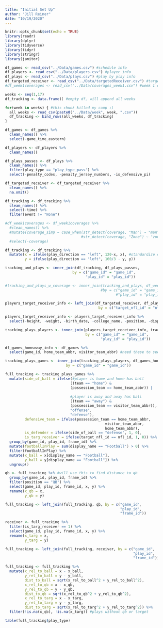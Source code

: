 ```yaml
---
title: "Initial Set Up"
author: "Jill Reiner"
date: "10/19/2020"
---
```


```r
knitr::opts_chunk$set(echo = TRUE)
library(readr)
library(dplyr)
library(tidyverse)
library(tidyr)
library(stringr)
library(janitor)
```

```r
df_games <- read_csv("../Data/games.csv") #schedule info
df_players <- read_csv("../Data/players.csv") #player info
df_plays <- read_csv("../Data/plays.csv") #play by play info
df_targeted_receiver <- read_csv("../Data/targetedReceiver.csv") #targeted receiver info
#df_week1coverages <- read_csv("../Data/coverages_week1.csv") #week 1 coverages
```

```r
weeks <- seq(1,17)
df_tracking <- data.frame() #empty df, will append all weeks
```

```r
for(week in weeks) { #this chunk killed my comp :)
  all_weeks <- read_csv(paste0("../Data/week", week, ".csv"))
  df_tracking <- bind_rows(all_weeks, df_tracking) 
}
```

```r
df_games <- df_games %>%
  clean_names() %>%
  select(-game_time_eastern)

df_players <- df_players %>%
  clean_names()

df_plays_passes <- df_plays %>%
  clean_names() %>%
  filter(play_type == "play_type_pass") %>%
  select(-penalty_codes, -penalty_jersey_numbers, -is_defensive_pi)

df_targeted_receiver <- df_targeted_receiver %>%
  clean_names() %>%
  na.omit()

df_tracking <- df_tracking %>%
  clean_names() %>%
  select(-time) %>%
  filter(event != "None")

#df_week1coverages <- df_week1coverages %>%
  #clean_names() %>%
  #mutate(coverage_simp = case_when(str_detect(coverage, "Man") ~ "man",
                                   #str_detect(coverage, "Zone") ~ "zone")) %>%
  #select(-coverage)
```

```r
df_tracking <- df_tracking %>%
  mutate(x = ifelse(play_direction == "left", 120-x, x), #standardize coords
         y = ifelse(play_direction == "left", 160/3 - y, y))
```

```r
tracking_and_plays <- inner_join(df_tracking, df_plays_passes, 
                               by = c("game_id" = "game_id",
                                     "play_id" = "play_id"))
```

```r
#tracking_and_plays_w_coverage <- inner_join(tracking_and_plays, df_week1coverages, #can only run this if only working with week 1
                                            #by = c("game_id" = "game_id",
                                                   #"play_id" = "play_id"))
```

```r
players_target_receiver_info <- left_join(df_targeted_receiver, df_players, 
                                           by = c("target_nfl_id" = "nfl_id"))

players_target_receiver_info <- players_target_receiver_info %>%
  select(-height, -weight, -birth_date, -college_name, -position, -display_name)
```

```r
tracking_plays_players <- inner_join(players_target_receiver_info, tracking_and_plays, #tracking_and_plays_w_coverage,
                                     by = c("game_id" = "game_id",
                                            "play_id" = "play_id"))
```

```r
df_games_homeaway_info <- df_games %>%
  select(game_id, home_team_abbr, visitor_team_abbr) #need these to see which team is on O/D

tracking_plays_games <- inner_join(tracking_plays_players, df_games_homeaway_info,
                            by = c("game_id" = "game_id"))
```

```r
full_tracking <- tracking_plays_games %>%
  mutate(side_of_ball = ifelse(#player is home and home has ball
                              ((team == "home") & 
                              (possession_team == home_team_abbr)) |
                              
                              #player is away and away has ball
                              ((team == "away") &
                              (possession_team == visitor_team_abbr)), 
                              "offense",
                              "defense"),
         defensive_team = ifelse(possession_team == home_team_abbr,
                                              visitor_team_abbr,
                                              home_team_abbr),
         is_defender = ifelse(side_of_ball == "defense", 1, 0),
         is_targ_receiver = ifelse(target_nfl_id == nfl_id, 1, 0)) %>%
  group_by(game_id, play_id, frame_id) %>%
  mutate(footballInPlay = sum(display_name == "Football") > 0) %>%
  filter(footballInPlay) %>%
  mutate(x_ball = x[display_name == "Football"],
         y_ball = y[display_name == "Football"]) %>%
  ungroup()
```

```r
qb <- full_tracking %>% #will use this to find distance to qb
  group_by(game_id, play_id, frame_id) %>%
  filter(position == "QB") %>%
  select(game_id, play_id, frame_id, x, y) %>%
  rename(x_qb = x,
         y_qb = y)

full_tracking <- left_join(full_tracking, qb, by = c("game_id",
                                                     "play_id",
                                                     "frame_id"))
```

```r
receiver <- full_tracking %>%
  filter(is_targ_receiver == 1) %>%
  select(game_id, play_id, frame_id, x, y) %>%
  rename(x_targ = x,
         y_targ = y)

full_tracking <- left_join(full_tracking, receiver, by = c("game_id",
                                                           "play_id",
                                                           "frame_id"))
```

```r
full_tracking <- full_tracking %>%
  mutate(x_rel_to_ball = x - x_ball,
         y_rel_to_ball = y - y_ball,
         dist_to_ball = sqrt(x_rel_to_ball^2 + y_rel_to_ball^2),
         x_rel_to_qb = x - x_qb,
         y_rel_to_qb = y - y_qb,
         dist_to_qb = sqrt(x_rel_to_qb^2 + y_rel_to_qb^2),
         x_rel_to_targ = x - x_targ,
         y_rel_to_targ = y - y_targ,
         dist_to_targ = sqrt(x_rel_to_targ^2 + y_rel_to_targ^2)) %>%
  filter(!is.na(x_qb), !is.na(x_targ)) #plays without qb or target
```

```r
table(full_tracking$play_type)
```





